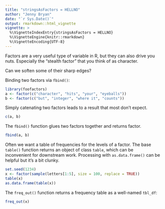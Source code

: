 ---
title: "stringsAsFactors = HELLNO"
author: "Jenny Bryan"
date: "`r Sys.Date()`"
output: rmarkdown::html_vignette
vignette: >
  %\VignetteIndexEntry{stringsAsFactors = HELLNO}
  %\VignetteEngine{knitr::rmarkdown}
  %\VignetteEncoding{UTF-8}
---

Factors are a very useful type of variable in R, but they can also drive you nuts. Especially the "stealth factor" that you think of as character.

Can we soften some of their sharp edges?

Binding two factors via `fbind()`:

```{r}
library(foofactors)
a <- factor(c("character", "hits", "your", "eyeballs"))
b <- factor(c("but", "integer", "where it", "counts"))
```

Simply catenating two factors leads to a result that most don't expect.

```{r}
c(a, b)
```

The `fbind()` function glues two factors together and returns factor.

```{r}
fbind(a, b)
```

Often we want a table of frequencies for the levels of a factor. The base `table()` function returns an object of class `table`, which can be inconvenient for downstream work.  Processing with `as.data.frame()` can be helpful but it's a bit clunky.

```{r}
set.seed(1234)
x <- factor(sample(letters[1:5], size = 100, replace = TRUE))
table(x)
as.data.frame(table(x))
```

The `freq_out()` function returns a frequency table as a well-named `tbl_df`:

```{r}
freq_out(x)
```
